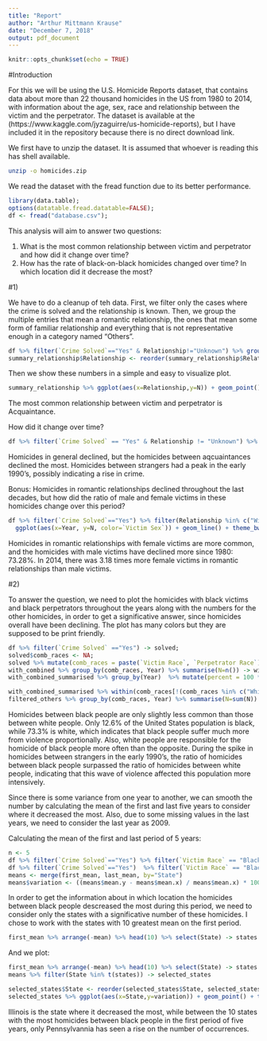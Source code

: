 ```yaml
---
title: "Report"
author: "Arthur Mittmann Krause"
date: "December 7, 2018"
output: pdf_document
---
```


```r
knitr::opts_chunk$set(echo = TRUE)
```

#Introduction

For this we will be using the U.S. Homicide Reports dataset, that contains data about more than 22 thousand homicides in the US from 1980 to 2014, with information about the age, sex, race and relationship between the victim and the perpetrator. The dataset is available at the (https://www.kaggle.com/jyzaguirre/us-homicide-reports), but I have included it in the repository because there is no direct download link.

We first have to unzip the dataset. It is assumed that whoever is reading this has shell available.
```sh
unzip -o homicides.zip
```

We read the dataset with the fread function due to its better performance.

```R
library(data.table);
options(datatable.fread.datatable=FALSE);
df <- fread("database.csv");
```


This analysis will aim to answer two questions:

1) What is the most common relationship between victim and perpetrator and how did it change over time?
2) How has the rate of black-on-black homicides changed over time? In which location did it decrease the most?

#1)

We have to do a cleanup of teh data. First, we filter only the cases where the crime is solved and the relationship is known. Then, we group the multiple entries that mean a romantic relationship, the ones that mean some form of familiar relationship and everything that is not representative enough in a category named "Others".
```R
df %>% filter(`Crime Solved`=="Yes" & Relationship!="Unknown") %>% group_by(Relationship) %>% summarise(N=n()) %>% within (Relationship[(Relationship %in% c("Wife", "Husband", "Girlfriend", "Boyfriend", "Common-Law Wife", "Common-Law Husband", "Ex-Wife", "Boyfriend/Girlfriend", "Ex-Husband"))] <- "Romantic") %>% within (Relationship[(Relationship %in% c("Son", "Daughter","Mother", "Father", "Brother","Sister", "Stepfather", "Stepmother", "In-Law", "Stepdaughter","Stepson"))] <- "Family") %>% within(Relationship[!(Relationship %in% c("Stranger", "Acquaintance", "Romantic", "Family","Neighbor", "Friend"))] <- "Others") %>% group_by(Relationship) %>% summarise(N=sum(N)) %>% arrange(-N) -> summary_relationship;
summary_relationship$Relationship <- reorder(summary_relationship$Relationship, -summary_relationship$N);
```

Then we show these numbers in a simple and easy to visualize plot.
```R
summary_relationship %>% ggplot(aes(x=Relationship,y=N)) + geom_point() + theme_bw(base_size=16) + theme(axis.text.x=element_text(size=14,angle=45, hjust=1, vjust=0.91)) + ylim(0, NA) + ylab("Number of Homicides")
```

The most common relationship between victim and perpetrator is Acquaintance. 

How did it change over time?

```R
df %>% filter(`Crime Solved` == "Yes" & Relationship != "Unknown") %>% group_by(Relationship,Year) %>% summarise(N=n()) %>% within (Relationship[(Relationship %in% c("Wife", "Husband", "Girlfriend", "Boyfriend", "Common-Law Wife", "Common-Law Husband", "Ex-Wife", "Boyfriend/Girlfriend", "Ex-Husband"))] <- "Romantic") %>% within (Relationship[(Relationship %in% c("Son", "Daughter","Mother", "Father", "Brother","Sister", "Stepfather", "Stepmother", "In-Law", "Stepdaughter","Stepson"))] <- "Family") %>% within(Relationship[!(Relationship %in% c("Stranger", "Acquaintance", "Romantic", "Family","Neighbor", "Friend"))] <- "Others") %>% group_by(Relationship, Year) %>% summarise(N=sum(N)) %>% arrange(-N) %>% ggplot(aes(x=Year, y=N, fill=Relationship, color=Relationship)) + geom_line() + scale_colour_manual(values = c("#1b9e77","#d95f02","#7570b3","#e7298a","#66a61e","#e6ab02","#a6761d")) + theme_bw(base_size=15) + scale_x_continuous(minor_breaks = seq(1980, 2014, 1)) +  ylim(0,NA) + labs(color="Relationship") + ylab("Homicides")
```

Homicides in general declined, but the homicides between aqcuaintances declined the most. Homicides between strangers had a peak in the early 1990's, possibly indicating a rise in crime. 

Bonus: Homicides in romantic relationships declined throughout the last decades, but how did the ratio of male and female victims in these homicides change over this period?

```R
df %>% filter(`Crime Solved`=="Yes") %>% filter(Relationship %in% c("Wife", "Husband", "Girlfriend", "Boyfriend", "Common-Law Wife", "Common-Law Husband", "Ex-Wife", "Boyfriend/Girlfriend", "Ex-Husband")) %>% filter(`Victim Sex` != "Unknown") %>% group_by (`Victim Sex`, Year) %>% summarise(N=n()) %>%
  ggplot(aes(x=Year, y=N, color=`Victim Sex`)) + geom_line() + theme_bw(base_size=16) +  scale_x_continuous(minor_breaks = seq(1980, 2014, 1)) +  ylim(0,NA) + labs(color="Victim Sex") + ylab("Amount of Homicides")
```
Homicides in romantic relationships with female victims are more common, and the homicides with male victims have declined more since 1980: 73.28%. In 2014, there was 3.18 times more female victims in romantic relationships than male victims.

#2)

To answer the question, we need to plot the homicides with black victims and black perpetrators throughout the years along with the numbers for the other homicides, in order to get a significative answer, since homicides overall have been declining. The plot has many colors but they are supposed to be print friendly.

```R
df %>% filter(`Crime Solved` =="Yes") -> solved;
solved$comb_races <- NA;
solved %>% mutate(comb_races = paste(`Victim Race`, `Perpetrator Race`) ) -> with_combined;
with_combined %>% group_by(comb_races, Year) %>% summarise(N=n()) -> with_combined_summarised;
with_combined_summarised %>% group_by(Year)  %>% mutate(percent = 100 * (N/sum(N))) -> percent_var;

with_combined_summarised %>% within(comb_races[!(comb_races %in% c("White White", "Black Black", "White Black", "Black White"))] <- "Others" ) -> filtered_others
filtered_others %>% group_by(comb_races, Year) %>% summarise(N=sum(N)) %>% group_by(Year)  %>% mutate(percent = 100 * (N/sum(N))) %>% ggplot(aes(x=Year, y=percent, fill=comb_races, color=comb_races)) + scale_colour_manual(values = c("#d73027", "#fc8d59", "#fee090", "#91bfdb", "#4575b4"), labels = c(`Black Black`="Black-on-Black",`Black White`="Black-on-White",Others="Others",`White Black`="White-on-Black",`White White`="White-on-White")) + geom_line() + theme_bw(base_size=15) + scale_x_continuous(minor_breaks = seq(1980, 2014, 1)) +  ylim(0,NA) + labs(color="Perpetrator and \n Victim Races") + ylab("Percentage")  
```

Homicides between black people are only slightly less common than those between white people. Only 12.6% of the United States population is black, while 73.3% is white, which indicates that black people suffer much more from violence proportionally. Also, white people are responsible for the homicide of black people more often than the opposite. During the spike in homicides between strangers in the early 1990's, the ratio of homicides between black people surpassed the ratio of homicides between white people, indicating that this wave of violence affected this population more intensively. 


Since there is some variance from one year to another, we can smooth the number by calculating the mean of the first and last five years to consider where it decreased the most. Also, due to some missing values in the last years, we need to consider the last year as 2009.


Calculating the mean of the first and last period of 5 years:
```R
n <- 5
df %>% filter(`Crime Solved`=="Yes") %>% filter(`Victim Race` == "Black" & `Perpetrator Race` == "Black") %>% filter (Year < (1980 + n)) %>% group_by(Year, State) %>% summarise(N=n()) %>% group_by(State) %>% summarise(mean=sum(N)/n) -> first_mean;
df %>% filter(`Crime Solved`=="Yes")  %>% filter(`Victim Race` == "Black" & `Perpetrator Race` == "Black") %>% filter (Year > (2009-n) & Year < 2010) %>% group_by(Year, State) %>% summarise(N=n()) %>% group_by(State) %>% summarise(mean=sum(N)/n) -> last_mean;
means <- merge(first_mean, last_mean, by="State")
means$variation <- ((means$mean.y - means$mean.x) / means$mean.x) * 100
```

In order to get the information about in which location the homicides between black people descreased the most during this period, we need to consider only the states with a significative number of these homicides. I chose to work with the states with 10 greatest mean on the first period.

```R
first_mean %>% arrange(-mean) %>% head(10) %>% select(State) -> states
```

And we plot:

```R
first_mean %>% arrange(-mean) %>% head(10) %>% select(State) -> states
means %>% filter(State %in% t(states)) -> selected_states

selected_states$State <- reorder(selected_states$State, selected_states$variation)
selected_states %>% ggplot(aes(x=State,y=variation)) + geom_point() + theme_bw(base_size=14) + ylab("Percentual Variation") + geom_hline(yintercept=0, linetype="dashed", color = "red", size=1)  + theme(axis.text.x=element_text(size=14,angle=45, hjust=1, vjust=0.91))
```
Illinois is the state where it decreased the most, while between the 10 states with the most homicides between black people in the first period of five years, only Pennsylvannia has seen a rise on the number of occurrences.
